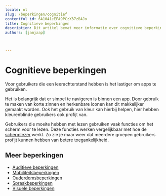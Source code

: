 ```yaml
---
locale: nl
slug: /beperkingen/cognitief
contentful_id: 6A1041eEFA9PCzX37zBAJo
title: Cognitieve beperkingen
description: Dit artikel bevat meer informatie over cognitieve beperkingen.
authors: [janjaap]


	
---
```


# Cognitieve beperkingen

Voor gebruikers die een leerachterstand hebben is het lastiger om apps te gebruiken.

Het is belangrijk dat er simpel te navigeren is binnen een app. Door gebruik te maken van korte zinnen en herkenbare iconen kan dit makkelijker gemaakt worden. Ook het gebruik van kleur kan hierbij helpen, hier hebben kleurenblinde gebruikers ook profijt van.

Gebruikers die moeite hebben met lezen gebruiken vaak functies om het scherm voor te lezen. Deze functies werken vergelijkbaar met hoe de [schermlezer](/nl/stats/schermlezer) werkt. Zo zie je maar weer dat meerdere groepen gebruikers profijt kunnen hebben van betere toegankelijkheid.

## Meer beperkingen

- [Auditieve beperkingen](/nl/artikelen/beperkingen/auditief)
- [Mobiliteitsbeperkingen](/nl/artikelen/beperkingen/mobiliteit)
- [Ouderdomsbeperkingen](/nl/artikelen/beperkingen/ouderdom)
- [Spraakbeperkingen](/nl/artikelen/beperkingen/spraak)
- [Visuele beperkingen](/nl/artikelen/beperkingen/visueel)